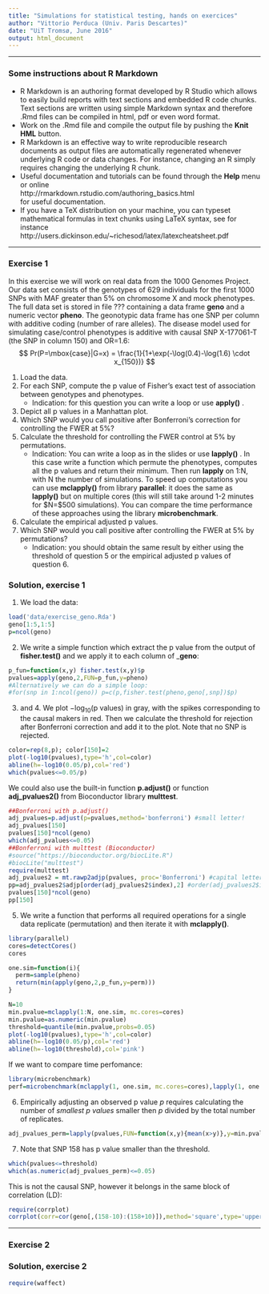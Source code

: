 ```yaml
---
title: "Simulations for statistical testing, hands on exercices"
author: "Vittorio Perduca (Univ. Paris Descartes)"
date: "UiT Tromsø, June 2016"
output: html_document
---
```



****
### Some instructions about R Markdown
* R Markdown is an authoring format developed by R Studio which allows to easily build reports with text sections and embedded R code chunks. Text sections are written using simple Markdown syntax and therefore .Rmd files can be compiled in html, pdf or even word format. 
* Work on the .Rmd file and compile the output file by pushing the  __Knit HML__ button. 
* R Markdown is an effective way to write reproducible research documents as output files are automatically regenerated whenever underlying R code or data changes. For instance, changing an R simply requires changing the underlying R chunk.
* Useful documentation and tutorials can be found through the __Help__ menu or online \
http://rmarkdown.rstudio.com/authoring_basics.html \
for useful documentation.
* If you have a TeX distribution on your machine, you can typeset mathematical formulas in text chunks using LaTeX syntax, see for instance \
http://users.dickinson.edu/~richesod/latex/latexcheatsheet.pdf

****

### Exercise 1

In this exercise we will work on real data from the 1000 Genomes Project. Our data set consists of the genotypes of 629 individuals for the first 1000 SNPs with MAF greater than 5% on chromosome X and mock phenotypes. The full data set is stored in file ??? containing a data frame __geno__ and a numeric vector __pheno__. The geonotypic data frame has one SNP per column with additive coding (number of rare alleles). The disease model used for simulating case/control phenotypes is additive with causal SNP X-177061-T (the SNP in column 150) and OR=1.6:
    $$
    Pr(P=\mbox{case}|G=x) = \frac{1}{1+\exp(-\log(0.4)-\log(1.6) \cdot x_{150})}
    $$

1. Load the data. 
2. For each SNP, compute the p value of Fisher's exact test of association between genotypes and phenotypes. 
    + Indication: for this question you can write a loop or use __apply()__ .  
3. Depict all p values in a  Manhattan plot. 
4. Which SNP would you call positive after Bonferroni's correction for controlling the FWER at 5\%?
5. Calculate the threshold for controlling the FWER control at 5\% by permutations. 
    + Indication: You can write a loop as in the slides or use __lapply()__ . In this case write a function which permute the phenotypes, computes all the p values and return their minimum. Then run __lapply__ on 1:N, with N the number of simulations. To speed up computations you can use __mclapply()__ from library __parallel__: it does the same as __lapply()__ but on multiple cores (this will still take around 1-2 minutes for $N=$500 simulations). You can compare the time performance of these approaches using the library __microbenchmark__.   
6. Calculate the empirical adjusted p values.  
7. Which SNP would you call positive after controlling the FWER at 5\% by permutations?
    + Indication: you should obtain the same result by either using the threshold of question 5 or the empirical adjusted p values of question 6.


### Solution, exercise 1
1. We load the data:
```r
load('data/exercise_geno.Rda')
geno[1:5,1:5]
p=ncol(geno)
```
2. We write a simple function which extract the p value from the output of __fisher.test()__ and we apply it to each column of ___geno__:
```r
p_fun=function(x,y) fisher.test(x,y)$p
pvalues=apply(geno,2,FUN=p_fun,y=pheno)
#Alternatively we can do a simple loop:
#for(snp in 1:ncol(geno)) p=c(p,fisher.test(pheno,geno[,snp])$p)
```
3. and 4. We plot $-\log_{10}(\mbox{p values})$ in gray, with the spikes corresponding to the causal makers in red. Then we calculate the threshold for rejection after Bonferroni correction and add it to the plot. Note that no SNP is rejected.
```r
color=rep(8,p); color[150]=2
plot(-log10(pvalues),type='h',col=color)
abline(h=-log10(0.05/p),col='red')
which(pvalues<=0.05/p)
```

We could also use the built-in function __p.adjust()__ or function __adj_pvalues2()__ from Bioconductor library __multtest__.
```r
##Bonferroni with p.adjust()
adj_pvalues=p.adjust(p=pvalues,method='bonferroni') #small letter!
adj_pvalues[150]
pvalues[150]*ncol(geno)
which(adj_pvalues<=0.05)
##Bonferroni with multtest (Bioconductor)
#source("https://bioconductor.org/biocLite.R")
#biocLite("multtest")
require(multtest)
adj_pvalues2 = mt.rawp2adjp(pvalues, proc='Bonferroni') #capital letter!
pp=adj_pvalues2$adjp[order(adj_pvalues2$index),2] #order(adj_pvalues2$index)
pvalues[150]*ncol(geno)
pp[150]
```
5. We write a function that performs all required operations for a single data replicate (permutation) and then iterate it with __mclapply()__. 
```r
library(parallel)  
cores=detectCores()
cores

one.sim=function(i){
  perm=sample(pheno)
  return(min(apply(geno,2,p_fun,y=perm)))
}

N=10
min.pvalue=mclapply(1:N, one.sim, mc.cores=cores)
min.pvalue=as.numeric(min.pvalue)
threshold=quantile(min.pvalue,probs=0.05)
plot(-log10(pvalues),type='h',col=color)
abline(h=-log10(0.05/p),col='red')
abline(h=-log10(threshold),col='pink')
```

If we want to compare time perfomance:
```r
library(microbenchmark)
perf=microbenchmark(mclapply(1, one.sim, mc.cores=cores),lapply(1, one.sim),times=100)
```
6. Empirically adjusting an observed p value $p$ requires calculating the number of _smallest p values_ smaller then $p$ divided by the total number of replicates. 
```r
adj_pvalues_perm=lapply(pvalues,FUN=function(x,y){mean(x>y)},y=min.pvalue)
```
7. Note that SNP 158 has p value smaller than the threshold. 
```r
which(pvalues<=threshold)
which(as.numeric(adj_pvalues_perm)<=0.05)
```

This is not the causal SNP, however it belongs in the same block of correlation (LD):
```r
require(corrplot)
corrplot(corr=cor(geno[,(158-10):(158+10)]),method='square',type='upper',tl.pos='n')
```

******

### Exercise 2

### Solution, exercise 2


```r
require(waffect)

```




